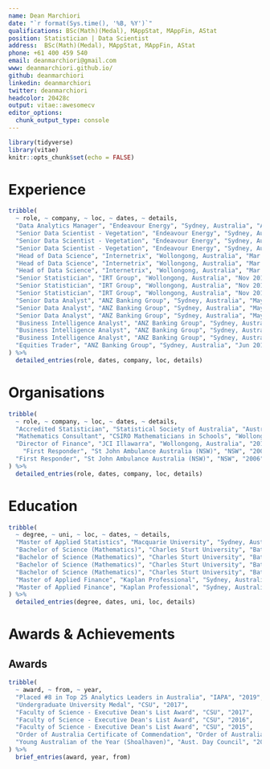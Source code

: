 ```yaml
---
name: Dean Marchiori
date: "`r format(Sys.time(), '%B, %Y')`"
qualifications: BSc(Math)(Medal), MAppStat, MAppFin, AStat
position: Statistician | Data Scientist
address:  BSc(Math)(Medal), MAppStat, MAppFin, AStat
phone: +61 400 459 540  
email: deanmarchiori@gmail.com
www: deanmarchiori.github.io/    
github: deanmarchiori
linkedin: deanmarchiori
twitter: deanmarchiori
headcolor: 20428c
output: vitae::awesomecv
editor_options: 
  chunk_output_type: console
---
```


```r
library(tidyverse)
library(vitae)
knitr::opts_chunk$set(echo = FALSE)
```


# Experience
```r
tribble(
  ~ role, ~ company, ~ loc, ~ dates, ~ details,
  "Data Analytics Manager", "Endeavour Energy", "Sydney, Australia", "Apr 2021 - Present", "Leading Endeavour's first data science team",
  "Senior Data Scientist - Vegetation", "Endeavour Energy", "Sydney, Australia", "Oct 2019 - Apr 2021", "Bush fire risk modelling on the electricity grid",
  "Senior Data Scientist - Vegetation", "Endeavour Energy", "Sydney, Australia", "Oct 2019 - Apr 2021", "Vegetation management optimisation and risk modelling",
  "Senior Data Scientist - Vegetation", "Endeavour Energy", "Sydney, Australia", "Oct 2019 - Apr 2021", "Developed time series models for weather anomaly detection across the network.",
  "Head of Data Science", "Internetrix", "Wollongong, Australia", "Mar 2018 - Oct 2019", "Led 2 x major research projects with the University of Wollongong SMART Infrastructure Facility",
  "Head of Data Science", "Internetrix", "Wollongong, Australia", "Mar 2018 - Oct 2019", "Product development of real time anomaly detection software",
  "Head of Data Science", "Internetrix", "Wollongong, Australia", "Mar 2018 - Oct 2019", "Advanced statistical modelling and consulting",
  "Senior Statistician", "IRT Group", "Wollongong, Australia", "Nov 2016 - Mar 2018", "Unsupervised ML / Clustering / Segmentation",
  "Senior Statistician", "IRT Group", "Wollongong, Australia", "Nov 2016 - Mar 2018", "Queuing Simulation & Wait-Time Optimisation",
  "Senior Statistician", "IRT Group", "Wollongong, Australia", "Nov 2016 - Mar 2018", "Experimental Design & AB Testing",
  "Senior Data Analyst", "ANZ Banking Group", "Sydney, Australia", "May 2014 - Oct 2016", "Advanced statistical modelling",
  "Senior Data Analyst", "ANZ Banking Group", "Sydney, Australia", "May 2014 - Oct 2016", "Built marketing campaign analysis apps (Shiny)",
  "Senior Data Analyst", "ANZ Banking Group", "Sydney, Australia", "May 2014 - Oct 2016", "Programming in R, SAS, SQL",
  "Business Intelligence Analyst", "ANZ Banking Group", "Sydney, Australia", "Oct 2012 - May 2014", "Designed call centre and queuing optimisation methods",
  "Business Intelligence Analyst", "ANZ Banking Group", "Sydney, Australia", "Oct 2012 - May 2014", "Completed time series analysis",
  "Business Intelligence Analyst", "ANZ Banking Group", "Sydney, Australia", "Oct 2012 - May 2014", "Implemented major telecommunications technology project",
  "Equities Trader", "ANZ Banking Group", "Sydney, Australia", "Jun 2011 - Oct 2012", "Trading domestic and international equities, warrants, managed funds",
) %>% 
  detailed_entries(role, dates, company, loc, details)
```

# Organisations   
```r
tribble(
  ~ role, ~ company, ~ loc, ~ dates, ~ details,
  "Accredited Statistician", "Statistical Society of Australia", "Australia", "2020", "Holds the 'Accredited Statistician' professional accreditation",
  "Mathematics Consultant", "CSIRO Mathematicians in Schools", "Wollongong, Australia", "2015", "Implemented intro coding/robotics program (EDISON) & basic maths for primary schools students.",
  "Director of Finance", "JCI Illawarra", "Wollongong, Australia", "2011", "Co-Launched JCI MentorMe mentoring program",
    "First Responder", "St John Ambulance Australia (NSW)", "NSW", "2006", "Over 500hrs as front line first responder to medical emergencies",
  "First Responder", "St John Ambulance Australia (NSW)", "NSW", "2006", "Received Order of Australia Commendation and Young Australian of the Year Award (Shoalhaven)",
) %>% 
  detailed_entries(role, dates, company, loc, details)
```

\newpage


# Education
```r
tribble(
  ~ degree, ~ uni, ~ loc, ~ dates, ~ details,
  "Master of Applied Statistics", "Macquarie University", "Sydney, Australia", "2020 - 2021", "GPA of 6.87 out of 7",
  "Bachelor of Science (Mathematics)", "Charles Sturt University", "Bathurst, Australia", "2013 - 2017", "Undergraduate University Medial Recipient",
  "Bachelor of Science (Mathematics)", "Charles Sturt University", "Bathurst, Australia", "2013 - 2017", "GPA of 6.87 out of 7",
  "Bachelor of Science (Mathematics)", "Charles Sturt University", "Bathurst, Australia", "2013 - 2017", "Mathematics Major",
  "Bachelor of Science (Mathematics)", "Charles Sturt University", "Bathurst, Australia", "2013 - 2017", "Statistics Minor",
  "Master of Applied Finance", "Kaplan Professional", "Sydney, Australia", "2010 - 2013", "Major in Financial Markets and Trading",
  "Master of Applied Finance", "Kaplan Professional", "Sydney, Australia", "2010 - 2013", "Graduated with Distinction"
) %>% 
  detailed_entries(degree, dates, uni, loc, details)
```

# Awards & Achievements
## Awards
```r
tribble(
  ~ award, ~ from, ~ year,
  "Placed #8 in Top 25 Analytics Leaders in Australia", "IAPA", "2019",
  "Undergraduate University Medal", "CSU", "2017",
  "Faculty of Science - Executive Dean's List Award", "CSU", "2017",
  "Faculty of Science - Executive Dean's List Award", "CSU", "2016",
  "Faculty of Science - Executive Dean's List Award", "CSU", "2015",
  "Order of Australia Certificate of Commendation", "Order of Australia", "2005",
  "Young Australian of the Year (Shoalhaven)", "Aust. Day Council", "2005"
) %>%
  brief_entries(award, year, from)
```
